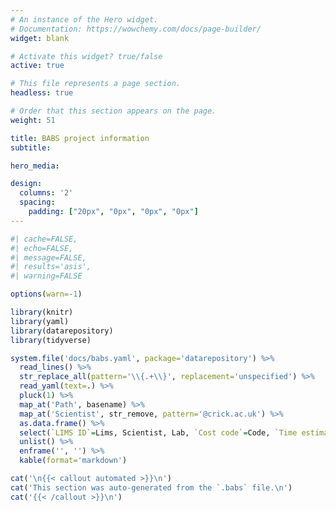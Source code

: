 ```yaml
---
# An instance of the Hero widget.
# Documentation: https://wowchemy.com/docs/page-builder/
widget: blank

# Activate this widget? true/false
active: true

# This file represents a page section.
headless: true

# Order that this section appears on the page.
weight: 51

title: BABS project information
subtitle:

hero_media:

design:
  columns: '2'
  spacing:
    padding: ["20px", "0px", "0px", "0px"]
---
```


```r
#| cache=FALSE,
#| echo=FALSE,
#| message=FALSE,
#| results='asis',
#| warning=FALSE

options(warn=-1)

library(knitr)
library(yaml)
library(datarepository)
library(tidyverse)

system.file('docs/babs.yaml', package='datarepository') %>%
  read_lines() %>%
  str_replace_all(pattern='\\{.+\\}', replacement='unspecified') %>%
  read_yaml(text=.) %>%
  pluck(1) %>%
  map_at('Path', basename) %>%
  map_at('Scientist', str_remove, pattern='@crick.ac.uk') %>%
  as.data.frame() %>%
  select(`LIMS ID`=Lims, Scientist, Lab, `Cost code`=Code, `Time estimate`=Estimate, Bioinformatician, `Directory`=Path, Project, `BABS hash`=Hash) %>%
  unlist() %>%
  enframe('', '') %>%
  kable(format='markdown')

cat('\n{{< callout automated >}}\n')
cat('This section was auto-generated from the `.babs` file.\n')
cat('{{< /callout >}}\n')
```
